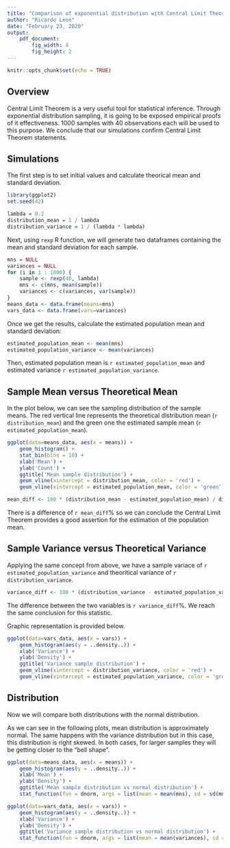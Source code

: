 ```yaml
---
title: "Comparison of exponential distribution with Central Limit Theorem"
author: "Ricardo Leon"
date: "February 23, 2020"
output:
    pdf_document:
        fig_width: 4
        fig_height: 2
---
```


```r
knitr::opts_chunk$set(echo = TRUE)
```

## Overview

Central Limit Theorem is a very useful tool for statistical inference. Through exponential distribution sampling, it is going to be exposed empirical proofs of it effectiveness. 1000 samples with 40 observations each will be used to this purpose. We conclude that our simulations confirm Central Limit Theorem statements.

## Simulations

The first step is to set initial values and calculate theorical mean and standard deviation.

```r
library(ggplot2)
set.seed(42)

lambda = 0.2
distribution_mean = 1 / lambda
distribution_variance = 1 / (lambda * lambda)
```

Next, using `rexp` R function, we will generate two dataframes containing the mean and standard deviation for each sample.

```r
mns = NULL
variances = NULL
for (i in 1 : 1000) {
    sample <- rexp(40, lambda)
    mns <- c(mns, mean(sample))
    variances <- c(variances, var(sample))
}
means_data <- data.frame(means=mns)
vars_data <- data.frame(vars=variances)
```

Once we get the results, calculate the estimated population mean and standard deviation:

```r
estimated_population_mean <- mean(mns)
estimated_population_variance <- mean(variances)
```

Then, estimated population mean is `r estimated_population_mean` and estimated variance `r estimated_population_variance`.

## Sample Mean versus Theoretical Mean

In the plot below, we can see the sampling distribution of the sample means. The red vertical line represents the theoretical distribution mean (`r distribution_mean`) and the green one the estimated sample mean (`r estimated_population_mean`).

```r
ggplot(data=means_data, aes(x = means)) +
    geom_histogram() +
    stat_bin(bins = 10) +
    xlab('Mean') +
    ylab('Count') +
    ggtitle('Mean sample distribution') +
    geom_vline(xintercept = distribution_mean, color = 'red') +
    geom_vline(xintercept = estimated_population_mean, color = 'green')
```

```r
mean_diff <- 100 * (distribution_mean - estimated_population_mean) / distribution_mean
```

There is a difference of `r mean_diff`% so we can conclude the Central Limit Theorem provides a good assertion for the estimation of the population mean.

## Sample Variance versus Theoretical Variance

Applying the same concept from above, we have a sample variace of `r estimated_population_variance` and theoritical variance of `r distribution_variance`.

```r
variance_diff <- 100 * (distribution_variance - estimated_population_variance) / distribution_variance
```

The difference between the two variables is `r variance_diff`%. We reach the same conclusion for this statistic.

Graphic representation is provided below.

```r
ggplot(data=vars_data, aes(x = vars)) +
    geom_histogram(aes(y = ..density..)) +
    xlab('Variance') +
    ylab('Density') +
    ggtitle('Variance sample distribution') +
    geom_vline(xintercept = distribution_variance, color = 'red') +
    geom_vline(xintercept = estimated_population_variance, color = 'green')
```

## Distribution

Now we will compare both distributions with the normal distribution.

As we can see in the following plots, mean distribution is approximately normal. The same happens with the variance distribution but in this case, this distribution is right skewed. In both cases, for larger samples they will be getting closer to the "bell shape".

```r
ggplot(data=means_data, aes(x = means)) +
    geom_histogram(aes(y = ..density..)) +
    xlab('Mean') +
    ylab('Density') +
    ggtitle('Mean sample distribution vs normal distribution') +
    stat_function(fun = dnorm, args = list(mean = mean(mns), sd = sd(mns)))
```



```r
ggplot(data=vars_data, aes(x = vars)) +
    geom_histogram(aes(y = ..density..)) +
    xlab('Variance') +
    ylab('Density') +
    ggtitle('Variance sample distribution vs normal distribution') +
    stat_function(fun = dnorm, args = list(mean = mean(variances), sd = sd(variances)))
```

